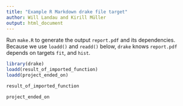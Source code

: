 ```yaml
---
title: "Example R Markdown drake file target"
author: Will Landau and Kirill Müller
output: html_document
---
```


Run `make.R` to generate the output `report.pdf` and its dependencies. Because we use `loadd()` and `readd()` below, `drake` knows `report.pdf` depends on targets `fit`, and `hist`.

```r
library(drake)
loadd(result_of_imported_function)
loadd(project_ended_on)
```

```r
result_of_imported_function
```

```r
project_ended_on
```
